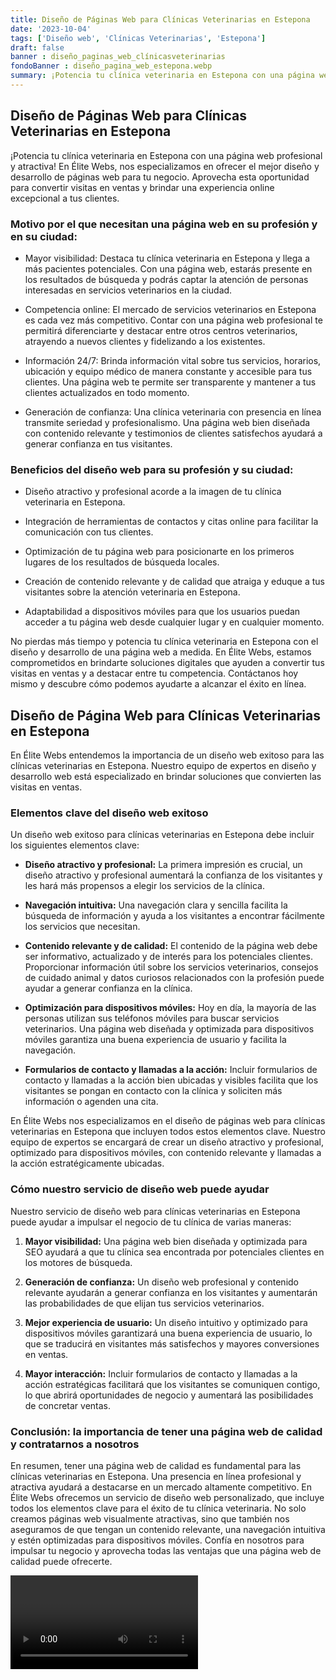 ```yaml
---
title: Diseño de Páginas Web para Clínicas Veterinarias en Estepona
date: '2023-10-04'
tags: ['Diseño web', 'Clínicas Veterinarias', 'Estepona']
draft: false
banner : diseño_paginas_web_clínicasveterinarias
fondoBanner : diseño_pagina_web_estepona.webp
summary: ¡Potencia tu clínica veterinaria en Estepona con una página web profesional y atractiva! En Élite Webs, nos especializamos en ofrecer el mejor diseño y desarrollo de páginas web para tu negocio. Aprovecha esta oportunidad para convertir visitas en ventas y brindar una experiencia online excepcional a tus clientes.
---
```


## Diseño de Páginas Web para Clínicas Veterinarias en Estepona

¡Potencia tu clínica veterinaria en Estepona con una página web profesional y atractiva! En Élite Webs, nos especializamos en ofrecer el mejor diseño y desarrollo de páginas web para tu negocio. Aprovecha esta oportunidad para convertir visitas en ventas y brindar una experiencia online excepcional a tus clientes.

### Motivo por el que necesitan una página web en su profesión y en su ciudad:

- Mayor visibilidad: Destaca tu clínica veterinaria en Estepona y llega a más pacientes potenciales. Con una página web, estarás presente en los resultados de búsqueda y podrás captar la atención de personas interesadas en servicios veterinarios en la ciudad.

- Competencia online: El mercado de servicios veterinarios en Estepona es cada vez más competitivo. Contar con una página web profesional te permitirá diferenciarte y destacar entre otros centros veterinarios, atrayendo a nuevos clientes y fidelizando a los existentes.

- Información 24/7: Brinda información vital sobre tus servicios, horarios, ubicación y equipo médico de manera constante y accesible para tus clientes. Una página web te permite ser transparente y mantener a tus clientes actualizados en todo momento.

- Generación de confianza: Una clínica veterinaria con presencia en línea transmite seriedad y profesionalismo. Una página web bien diseñada con contenido relevante y testimonios de clientes satisfechos ayudará a generar confianza en tus visitantes.

### Beneficios del diseño web para su profesión y su ciudad:

- Diseño atractivo y profesional acorde a la imagen de tu clínica veterinaria en Estepona.

- Integración de herramientas de contactos y citas online para facilitar la comunicación con tus clientes.

- Optimización de tu página web para posicionarte en los primeros lugares de los resultados de búsqueda locales.

- Creación de contenido relevante y de calidad que atraiga y eduque a tus visitantes sobre la atención veterinaria en Estepona.

- Adaptabilidad a dispositivos móviles para que los usuarios puedan acceder a tu página web desde cualquier lugar y en cualquier momento.

No pierdas más tiempo y potencia tu clínica veterinaria en Estepona con el diseño y desarrollo de una página web a medida. En Élite Webs, estamos comprometidos en brindarte soluciones digitales que ayuden a convertir tus visitas en ventas y a destacar entre tu competencia. Contáctanos hoy mismo y descubre cómo podemos ayudarte a alcanzar el éxito en línea.

<GifSeo />

<Cta />

## Diseño de Página Web para Clínicas Veterinarias en Estepona

En Élite Webs entendemos la importancia de un diseño web exitoso para las clínicas veterinarias en Estepona. Nuestro equipo de expertos en diseño y desarrollo web está especializado en brindar soluciones que convierten las visitas en ventas.

### Elementos clave del diseño web exitoso

Un diseño web exitoso para clínicas veterinarias en Estepona debe incluir los siguientes elementos clave:

- **Diseño atractivo y profesional:** La primera impresión es crucial, un diseño atractivo y profesional aumentará la confianza de los visitantes y les hará más propensos a elegir los servicios de la clínica.

- **Navegación intuitiva:** Una navegación clara y sencilla facilita la búsqueda de información y ayuda a los visitantes a encontrar fácilmente los servicios que necesitan.

- **Contenido relevante y de calidad:** El contenido de la página web debe ser informativo, actualizado y de interés para los potenciales clientes. Proporcionar información útil sobre los servicios veterinarios, consejos de cuidado animal y datos curiosos relacionados con la profesión puede ayudar a generar confianza en la clínica.

- **Optimización para dispositivos móviles:** Hoy en día, la mayoría de las personas utilizan sus teléfonos móviles para buscar servicios veterinarios. Una página web diseñada y optimizada para dispositivos móviles garantiza una buena experiencia de usuario y facilita la navegación.

- **Formularios de contacto y llamadas a la acción:** Incluir formularios de contacto y llamadas a la acción bien ubicadas y visibles facilita que los visitantes se pongan en contacto con la clínica y soliciten más información o agenden una cita.

En Élite Webs nos especializamos en el diseño de páginas web para clínicas veterinarias en Estepona que incluyen todos estos elementos clave. Nuestro equipo de expertos se encargará de crear un diseño atractivo y profesional, optimizado para dispositivos móviles, con contenido relevante y llamadas a la acción estratégicamente ubicadas.

### Cómo nuestro servicio de diseño web puede ayudar

Nuestro servicio de diseño web para clínicas veterinarias en Estepona puede ayudar a impulsar el negocio de tu clínica de varias maneras:

1. **Mayor visibilidad:** Una página web bien diseñada y optimizada para SEO ayudará a que tu clínica sea encontrada por potenciales clientes en los motores de búsqueda.

2. **Generación de confianza:** Un diseño web profesional y contenido relevante ayudarán a generar confianza en los visitantes y aumentarán las probabilidades de que elijan tus servicios veterinarios.

3. **Mejor experiencia de usuario:** Un diseño intuitivo y optimizado para dispositivos móviles garantizará una buena experiencia de usuario, lo que se traducirá en visitantes más satisfechos y mayores conversiones en ventas.

4. **Mayor interacción:** Incluir formularios de contacto y llamadas a la acción estratégicas facilitará que los visitantes se comuniquen contigo, lo que abrirá oportunidades de negocio y aumentará las posibilidades de concretar ventas.

### Conclusión: la importancia de tener una página web de calidad y contratarnos a nosotros

En resumen, tener una página web de calidad es fundamental para las clínicas veterinarias en Estepona. Una presencia en línea profesional y atractiva ayudará a destacarse en un mercado altamente competitivo. En Élite Webs ofrecemos un servicio de diseño web personalizado, que incluye todos los elementos clave para el éxito de tu clínica veterinaria. No solo creamos páginas web visualmente atractivas, sino que también nos aseguramos de que tengan un contenido relevante, una navegación intuitiva y estén optimizadas para dispositivos móviles. Confía en nosotros para impulsar tu negocio y aprovecha todas las ventajas que una página web de calidad puede ofrecerte.

<Video />

<CtaBot job='Clínicas Veterinarias' city='Estepona'/>

<Gmaps query='Estepona+españa+maps' />